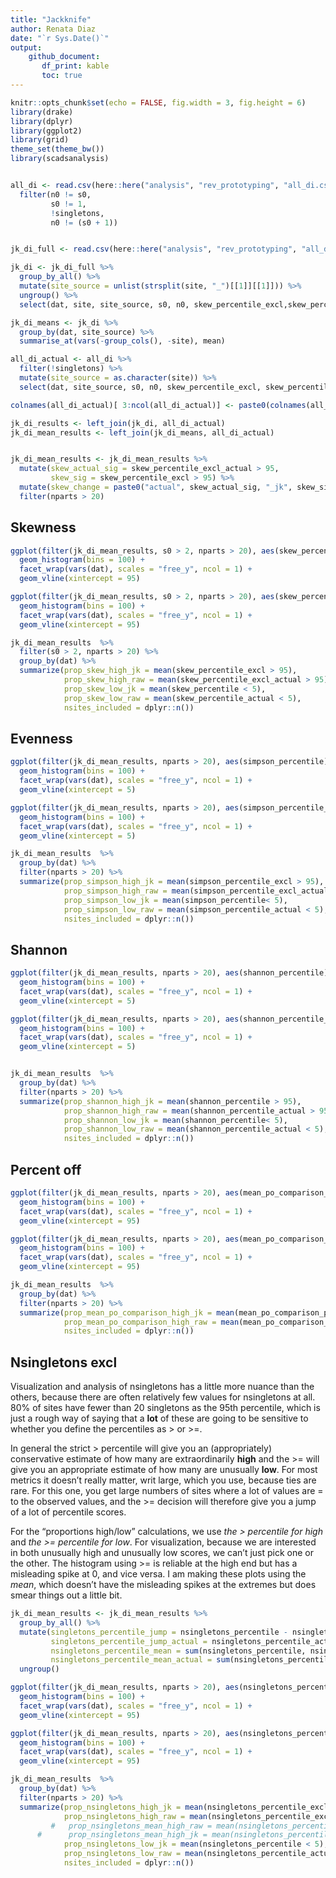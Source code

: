 ```yaml
---
title: "Jackknife"
author: Renata Diaz
date: "`r Sys.Date()`"
output: 
    github_document:
       df_print: kable
       toc: true
---
```


```r
knitr::opts_chunk$set(echo = FALSE, fig.width = 3, fig.height = 6)
library(drake)
library(dplyr)
library(ggplot2)
library(grid)
theme_set(theme_bw())
library(scadsanalysis)


all_di <- read.csv(here::here("analysis", "rev_prototyping", "all_di.csv"), stringsAsFactors = F) %>%
  filter(n0 != s0,
         s0 != 1,
         !singletons,
         n0 != (s0 + 1))


jk_di_full <- read.csv(here::here("analysis", "rev_prototyping", "all_di_jk.csv"))

jk_di <- jk_di_full %>%
  group_by_all() %>%
  mutate(site_source = unlist(strsplit(site, "_")[[1]][[1]])) %>%
  ungroup() %>%
  select(dat, site, site_source, s0, n0, skew_percentile_excl,skew_percentile, simpson_percentile, simpson_percentile_excl, shannon_percentile, nsingletons_percentile, nsingletons_percentile_excl, nsingletons, nsingeltons_median, nsingletons_95, mean_po_comparison_percentile, mean_po_comparison_sims, mean_po_comparison_95, skew_95_ratio_1t, simpson_95_ratio_1t, shannon_95_ratio_1t, mean_po_comparison_95_ratio_1t, nparts)

jk_di_means <- jk_di %>%
  group_by(dat, site_source) %>%
  summarise_at(vars(-group_cols(), -site), mean)

all_di_actual <- all_di %>%
  filter(!singletons) %>%
  mutate(site_source = as.character(site)) %>%
  select(dat, site_source, s0, n0, skew_percentile_excl, skew_percentile, simpson_percentile, simpson_percentile_excl, shannon_percentile, nsingletons_percentile, nsingletons_percentile_excl, nsingletons,nsingeltons_median,  nsingletons_95, mean_po_comparison_percentile, mean_po_comparison_sims, mean_po_comparison_95, skew_95_ratio_1t, simpson_95_ratio_1t, shannon_95_ratio_1t, mean_po_comparison_95_ratio_1t, nparts) 

colnames(all_di_actual)[ 3:ncol(all_di_actual)] <- paste0(colnames(all_di_actual)[3:ncol(all_di_actual)], "_actual")

jk_di_results <- left_join(jk_di, all_di_actual)
jk_di_mean_results <- left_join(jk_di_means, all_di_actual)


jk_di_mean_results <- jk_di_mean_results %>%
  mutate(skew_actual_sig = skew_percentile_excl_actual > 95,
         skew_sig = skew_percentile_excl > 95) %>%
  mutate(skew_change = paste0("actual", skew_actual_sig, "_jk", skew_sig)) %>%
  filter(nparts > 20)

```

<!-- ## S and N -->

<!-- ```{r} -->


<!-- ggplot(jk_di_mean_results, aes(s0_actual, s0)) + -->
<!--   geom_point() + -->
<!--   geom_line(aes(s0_actual, s0_actual)) + -->
<!--   facet_wrap(vars(dat), scales = "free") -->

<!-- ggplot(jk_di_mean_results, aes(n0_actual, n0)) + -->
<!--   geom_point() + -->
<!--   geom_line(aes(n0_actual, n0_actual)) + -->
<!--   facet_wrap(vars(dat), scales = "free") -->


<!-- ``` -->

## Skewness


```r
ggplot(filter(jk_di_mean_results, s0 > 2, nparts > 20), aes(skew_percentile_excl)) +
  geom_histogram(bins = 100) +
  facet_wrap(vars(dat), scales = "free_y", ncol = 1) +
  geom_vline(xintercept = 95)

ggplot(filter(jk_di_mean_results, s0 > 2, nparts > 20), aes(skew_percentile_excl_actual)) +
  geom_histogram(bins = 100) +
  facet_wrap(vars(dat), scales = "free_y", ncol = 1) +
  geom_vline(xintercept = 95)

jk_di_mean_results  %>% 
  filter(s0 > 2, nparts > 20) %>%
  group_by(dat) %>%
  summarize(prop_skew_high_jk = mean(skew_percentile_excl > 95),
            prop_skew_high_raw = mean(skew_percentile_excl_actual > 95),
            prop_skew_low_jk = mean(skew_percentile < 5),
            prop_skew_low_raw = mean(skew_percentile_actual < 5),
            nsites_included = dplyr::n())
```


## Evenness


```r
ggplot(filter(jk_di_mean_results, nparts > 20), aes(simpson_percentile)) +
  geom_histogram(bins = 100) +
  facet_wrap(vars(dat), scales = "free_y", ncol = 1) +
  geom_vline(xintercept = 5)

ggplot(filter(jk_di_mean_results, nparts > 20), aes(simpson_percentile_actual)) +
  geom_histogram(bins = 100) +
  facet_wrap(vars(dat), scales = "free_y", ncol = 1) +
  geom_vline(xintercept = 5)

jk_di_mean_results  %>% 
  group_by(dat) %>%
  filter(nparts > 20) %>%
  summarize(prop_simpson_high_jk = mean(simpson_percentile_excl > 95),
            prop_simpson_high_raw = mean(simpson_percentile_excl_actual > 95),
            prop_simpson_low_jk = mean(simpson_percentile< 5),
            prop_simpson_low_raw = mean(simpson_percentile_actual < 5),
            nsites_included = dplyr::n())

```


## Shannon


```r
ggplot(filter(jk_di_mean_results, nparts > 20), aes(shannon_percentile)) +
  geom_histogram(bins = 100) +
  facet_wrap(vars(dat), scales = "free_y", ncol = 1) +
  geom_vline(xintercept = 5)

ggplot(filter(jk_di_mean_results, nparts > 20), aes(shannon_percentile_actual)) +
  geom_histogram(bins = 100) +
  facet_wrap(vars(dat), scales = "free_y", ncol = 1) +
  geom_vline(xintercept = 5)


jk_di_mean_results  %>% 
  group_by(dat) %>%
  filter(nparts > 20) %>%
  summarize(prop_shannon_high_jk = mean(shannon_percentile > 95),
            prop_shannon_high_raw = mean(shannon_percentile_actual > 95),
            prop_shannon_low_jk = mean(shannon_percentile< 5),
            prop_shannon_low_raw = mean(shannon_percentile_actual < 5),
            nsites_included = dplyr::n())

```



## Percent off


```r
ggplot(filter(jk_di_mean_results, nparts > 20), aes(mean_po_comparison_percentile)) +
  geom_histogram(bins = 100) +
  facet_wrap(vars(dat), scales = "free_y", ncol = 1) +
  geom_vline(xintercept = 95)

ggplot(filter(jk_di_mean_results, nparts > 20), aes(mean_po_comparison_percentile_actual)) +
  geom_histogram(bins = 100) +
  facet_wrap(vars(dat), scales = "free_y", ncol = 1) +
  geom_vline(xintercept = 95)

jk_di_mean_results  %>% 
  group_by(dat) %>%
  filter(nparts > 20) %>%
  summarize(prop_mean_po_comparison_high_jk = mean(mean_po_comparison_percentile > 95),
            prop_mean_po_comparison_high_raw = mean(mean_po_comparison_percentile_actual > 95),
            nsites_included = dplyr::n())

```

<!-- ## Nsingletons -->


<!-- ```{r} -->
<!-- ggplot(filter(jk_di_mean_results, nparts > 20), aes(nsingletons_percentile_excl)) + -->
<!--   geom_histogram(bins = 100) + -->
<!--   facet_wrap(vars(dat), scales = "free_y", ncol = 1) + -->
<!--   geom_vline(xintercept = 95) -->

<!-- ggplot(filter(jk_di_mean_results, nparts > 20), aes(nsingletons_percentile_actual)) + -->
<!--   geom_histogram(bins = 100) + -->
<!--   facet_wrap(vars(dat), scales = "free_y", ncol = 1) + -->
<!--   geom_vline(xintercept = 95) -->

<!-- jk_di_mean_results  %>%  -->
<!--   group_by(dat) %>% -->
<!--   summarize(prop_nsingletons_high_jk = mean(nsingletons_percentile > 95), -->
<!--             prop_nsingletons_high_raw = mean(nsingletons_percentile_actual > 95), -->
<!--             nsites_included = dplyr::n()) -->

<!-- ``` -->


## Nsingletons excl

Visualization and analysis of nsingletons has a little more nuance than the others, because there are often relatively few values for nsingletons at all. 80% of sites have fewer than 20 singletons as the 95th percentile, which is just a rough way of saying that a **lot** of these are going to be sensitive to whether you define the percentiles as > or >=. 

In general the strict > percentile will give you an (appropriately) conservative estimate of how many are extraordinarily **high** and the >= will give you an appropriate estimate of how many are unusually **low**. For most metrics it doesn't really matter, writ large, which you use, because ties are rare. For this one, you get large numbers of sites where a lot of values are = to the observed values, and the >= decision will therefore give you a jump of a lot of percentile scores. 

For the "proportions high/low" calculations, we use *the > percentile for high* and *the >= percentile for low*. For visualization, because we are interested in both unusually high and unusually low scores, we can't just pick one or the other. The histogram using >= is reliable at the high end but has a misleading spike at 0, and vice versa. I am making these plots using the *mean*, which doesn't have the misleading spikes at the extremes but does smear things out a little bit. 


```r

jk_di_mean_results <- jk_di_mean_results %>%
  group_by_all() %>%
  mutate(singletons_percentile_jump = nsingletons_percentile - nsingletons_percentile_excl,
         singletons_percentile_jump_actual = nsingletons_percentile_actual - nsingletons_percentile_excl_actual,
         nsingletons_percentile_mean = sum(nsingletons_percentile, nsingletons_percentile_excl) / 2,
         nsingletons_percentile_mean_actual = sum(nsingletons_percentile_actual, nsingletons_percentile_excl_actual)/2) %>%
  ungroup()

```

```r
ggplot(filter(jk_di_mean_results, nparts > 20), aes(nsingletons_percentile_mean)) +
  geom_histogram(bins = 100) +
  facet_wrap(vars(dat), scales = "free_y", ncol = 1) +
  geom_vline(xintercept = 95)

ggplot(filter(jk_di_mean_results, nparts > 20), aes(nsingletons_percentile_mean_actual)) +
  geom_histogram(bins = 100) +
  facet_wrap(vars(dat), scales = "free_y", ncol = 1) +
  geom_vline(xintercept = 95)

jk_di_mean_results  %>% 
  group_by(dat) %>%
  filter(nparts > 20) %>%
  summarize(prop_nsingletons_high_jk = mean(nsingletons_percentile_excl > 95),
            prop_nsingletons_high_raw = mean(nsingletons_percentile_excl_actual > 95),
         #   prop_nsingletons_mean_high_raw = mean(nsingletons_percentile_mean_actual > 95),
      #      prop_nsingletons_mean_high_jk = mean(nsingletons_percentile_mean > 95),
            prop_nsingletons_low_jk = mean(nsingletons_percentile < 5),
            prop_nsingletons_low_raw = mean(nsingletons_percentile_actual  < 5),
            nsites_included = dplyr::n())


```

<!-- ```{r, fig.dim = c(6,6)} -->

<!-- jk_di_mean_results <- jk_di_mean_results %>% -->
<!--  #select(-singletons_percentile_excl_high_insig, -singletons_percentile_low_insig) -->
<!--   group_by_all() %>% -->
<!--   mutate(prop_singletons = nsingletons / s0, -->
<!--          prop_singletons_actual = nsingletons_actual / s0, -->
<!--          singletons_percentile_high_change = paste0("actual", (nsingletons_percentile_excl_actual > 95), "_jk", (nsingletons_percentile_excl > 95)), -->
<!--          singletons_percentile_low_change = paste0("actual", (nsingletons_percentile_actual <5), "_jk", (nsingletons_percentile < 5))) %>% -->
<!--   ungroup() %>% -->
<!--   mutate(prop_singletons_change = prop_singletons - prop_singletons_actual) -->


<!-- ggplot(jk_di_mean_results, aes(prop_singletons_actual, prop_singletons, color =singletons_percentile_high_change)) + geom_point() + geom_line(aes(prop_singletons_actual,prop_singletons_actual), inherit.aes = F) -->


<!-- ggplot(jk_di_mean_results, aes(nsingletons_actual, nsingletons,color = singletons_percentile_high_change)) + geom_point() + geom_line(aes(nsingletons_actual,nsingletons_actual), inherit.aes = F) +facet_wrap(vars(dat), scales = "free") + theme(legend.position = "top") -->

<!-- ggplot(jk_di_mean_results, aes(s0,n0, color =  -->
<!-- ggplot(jk_di_mean_results, aes(nsingletons_actual, nsingletons,color = singletons_percentile_high_change)) + geom_point() + geom_line(aes(nsingletons_actual,nsingletons_actual), inherit.aes = F) +facet_wrap(vars(dat), scales = "free") + theme(legend.position = "top") -->
<!-- )) + geom_point() +scale_x_log10() +scale_y_log10() + -->
<!--   facet_wrap(vars(dat), scales = "free") + -->
<!--   theme(legend.position = "top") -->

<!-- ggplot(jk_di_mean_results, aes(s0,n0, color = singletons_percentile_low_change)) + geom_point() +scale_x_log10() +scale_y_log10()+ -->
<!--   facet_wrap(vars(dat), scales = "free") + -->
<!--   theme(legend.position = "top") -->


<!-- ggplot(jk_di_mean_results, aes(n0/s0, nsingletons_percentile_excl, color = singletons_percentile_high_change)) + geom_point()+ -->
<!--   facet_wrap(vars(dat), scales = "free") + -->
<!--   theme(legend.position = "top") -->
<!-- ``` -->
